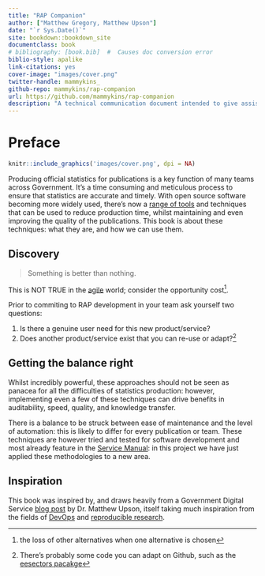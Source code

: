 ```yaml
--- 
title: "RAP Companion"
author: ["Matthew Gregory, Matthew Upson"]
date: "`r Sys.Date()`"
site: bookdown::bookdown_site
documentclass: book
# bibliography: [book.bib]  #  Causes doc conversion error
biblio-style: apalike
link-citations: yes
cover-image: "images/cover.png"
twitter-handle: mammykins_
github-repo: mammykins/rap-companion
url: https://github.com/mammykins/rap-companion
description: "A technical communication document intended to give assistance to people developing a Reproducible Analytical Pipeline."
---
```


# Preface {-}

```r
knitr::include_graphics('images/cover.png', dpi = NA)
```

Producing official statistics for publications is a key function of many teams across Government. It’s a time consuming and meticulous process to ensure that statistics are accurate and timely. With open source software becoming more widely used, there’s now a [range of tools](https://www.gov.uk/service-manual/technology/choosing-technology-an-introduction) and techniques that can be used to reduce production time, whilst maintaining and even improving the quality of the publications. This book is about these techniques: what they are, and how we can use them.  

## Discovery

> Something is better than nothing. 

This is NOT TRUE in the [agile](https://en.wikipedia.org/wiki/Agile_software_development) world; consider the opportunity cost^[the loss of other alternatives when one alternative is chosen].  

Prior to commiting to RAP development in your team ask yourself two questions:  

1. Is there a genuine user need for this new product/service?
2. Does another product/service exist that you can re-use or adapt?^[There's probably some code you can adapt on Github, such as the [eesectors pacakge](https://github.com/ukgovdatascience/eesectors)]

## Getting the balance right

Whilst incredibly powerful, these approaches should not be seen as panacea for all the difficulties of statistics production: however, implementing even a few of these techniques can drive benefits in auditability, speed, quality, and knowledge transfer.

There is a balance to be struck between ease of maintenance and the level of automation: this is likely to differ for every publication or team. These techniques are however tried and tested for software development and most already feature in the [Service Manual](https://www.gov.uk/service-manual/technology): in this project we have just applied these methodologies to a new area.

## Inspiration

This book was inspired by, and draws heavily from a Government Digital Service [blog post](https://gdsdata.blog.gov.uk/2017/03/27/reproducible-analytical-pipeline/) by Dr. Matthew Upson, itself taking much inspiration from the fields of [DevOps](https://en.wikipedia.org/wiki/DevOps) and [reproducible research](https://simplystatistics.org/2014/06/06/the-real-reason-reproducible-research-is-important/).
